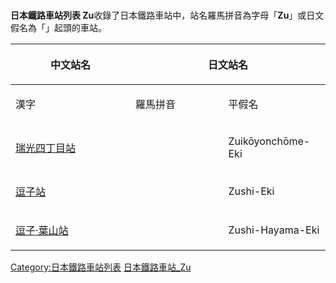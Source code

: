 {{ListTOC Japan Romaji}}
<br>
{{ListTOC Japan Hiragana}}
'''日本鐵路車站列表 Zu'''收錄了日本鐵路車站中，站名羅馬拼音為字母「'''Zu'''」或日文假名為「'''{{lang|ja|ず}}'''」起頭的車站。

{| class="wikitable" border="1"
|-
! rowspan="2" width="200"| 中文站名
! colspan="3"| 日文站名
! rowspan="2" width="300"| 所屬業者/路線
|-
! width="150"| 漢字
! width="150"| 羅馬拼音
! width="150"| 平假名
|-
| [[瑞光四丁目站|瑞光四丁目站]]
| {{lang|ja|瑞光四丁目駅}}
| Zuikōyonchōme-Eki
| {{lang|ja|ずいこうよんちょうめえき}}
| 大阪Metro今里筋線
|-
|[[逗子站|逗子站]]
|{{lang|ja|逗子駅}}
| Zushi-Eki
|{{lang|ja|ずしえき}}
|東日本旅客鐵道橫須賀線
|-
|[[逗子·葉山站|逗子·葉山站]]
|{{lang|ja|逗子・葉山駅}}
| Zushi-Hayama-Eki
|{{lang|ja|ずし・はやまえき}}
|京急逗子線
|}

[[Category:日本鐵路車站列表|Category:日本鐵路車站列表]]
[[Category:日本鐵路車站_Zu|]]